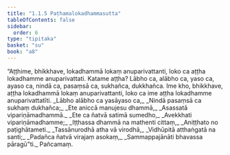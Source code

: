 ```yaml
---
title: "1.1.5 Paṭhamalokadhammasutta"
tableOfContents: false
sidebar:
  order: 6
type: "tipitaka"
basket: "su"
book: "a8"
---
```



<DynamicBreadcrumb />

<Division number="5" book="a8" bookNo="17" page="7">

<Paragraph number="34" book="a8">
“Aṭṭhime, bhikkhave, lokadhammā lokaṃ anuparivattanti, loko ca aṭṭha lokadhamme anuparivattati. Katame aṭṭha? Lābho ca, alābho ca, yaso ca, ayaso ca, nindā ca, pasaṃsā ca, sukhañca, dukkhañca. Ime kho, bhikkhave, aṭṭha lokadhammā lokaṃ anuparivattanti, loko ca ime aṭṭha lokadhamme anuparivattatīti.
</Paragraph>

<Paragraph number="35" type="verses" book="a8">
_Lābho alābho ca yasāyaso ca,_  
_Nindā pasaṃsā ca sukhaṃ dukhañca;_  
_Ete aniccā manujesu dhammā,_  
_Asassatā vipariṇāmadhammā._  

</Paragraph>

<Paragraph number="36" type="verses" book="a8">
_Ete ca ñatvā satimā sumedho,_  
_Avekkhati vipariṇāmadhamme;_  
_Iṭṭhassa dhammā na mathenti cittaṃ,_  
_Aniṭṭhato no paṭighātameti._  

</Paragraph>

<Paragraph number="37" type="verses" book="a8">
_Tassānurodhā atha vā virodhā,_  
_Vidhūpitā atthaṅgatā na santi;_  
_Padañca ñatvā virajaṃ asokaṃ,_  
_Sammappajānāti bhavassa pāragū”ti._  


</Paragraph>
</Division>

<Paragraph number="38" type="center" book="a8">
Pañcamaṃ.
</Paragraph>